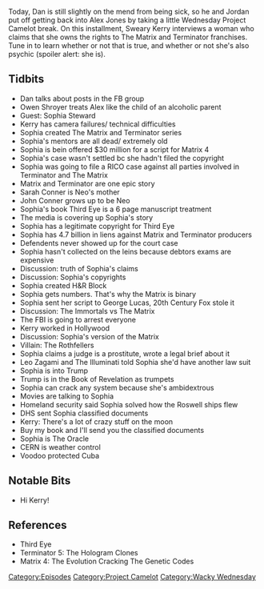 {{DEFAULTSORT:
    #_EPISODE_0212:Matrix Schemes and Billions In Liens
}}{{Episode
    | title           = Matrix Schemes and Billions In Liens
    | caption         = [https://knowledgefight.libsyn.com/knowledge-fight-matrix-schemes-and-billions-in-liens Listen to this episode on Libsyn]
    | episodeNumber   = 212
    | length          = 01:49:30
    | airDate         = October 3, 2018
    | episodeType     = [[:Category:Project Camelot|Project Camelot]], [[:Category:Wacky Wednesday|Wacky Wednesday]]
    | appearance      = [[Owen Shroyer]], [[Kerry Cassidy]], [[Sophia Stewart]], [[Leo Zagami]]
    | previousEpisode = [[211: March 10, 2009]]
    | nextEpisode     = [[213: October 2, 2018]]
}}

{{Stub}}

Today, Dan is still slightly on the mend from being sick, so he and Jordan put off getting back into Alex Jones by taking a little Wednesday Project Camelot break. On this installment, Sweary Kerry interviews a woman who claims that she owns the rights to The Matrix and Terminator franchises. Tune in to learn whether or not that is true, and whether or not she's also psychic (spoiler alert: she is).

==Tidbits==

*Dan talks about posts in the FB group
*Owen Shroyer treats Alex like the child of an alcoholic parent
*Guest: Sophia Steward
*Kerry has camera failures/ technical difficulties
*Sophia created The Matrix and Terminator series
*Sophia's mentors are all dead/ extremely old
*Sophia is bein offered $30 million for a script for Matrix 4
*Sophia's case wasn't settled bc she hadn't filed the copyright
*Sophia was going to file a RICO case against all parties involved in Terminator and The Matrix
*Matrix and Terminator are one epic story
*Sarah Conner is Neo's mother
*John Conner grows up to be Neo
*Sophia's book Third Eye is a 6 page manuscript treatment
*The media is covering up Sophia's story
*Sophia has a legitimate copyright for Third Eye
*Sophia has 4.7 billion in liens against Matrix and Terminator producers
*Defendents never showed up for the court case
*Sophia hasn't collected on the leins because debtors exams are expensive
*Discussion: truth of Sophia's claims
*Discussion: Sophia's copyrights
*Sophia created H&R Block
*Sophia gets numbers. That's why the Matrix is binary
*Sophia sent her script to George Lucas, 20th Century Fox stole it
*Discussion: The Immortals vs The Matrix
*The FBI is going to arrest everyone
*Kerry worked in Hollywood
*Discussion: Sophia's version of the Matrix
*Villain: The Rothfellers
*Sophia claims a judge is a prostitute, wrote a legal brief about it
*Leo Zagami and The Illuminati told Sophia she'd have another law suit
*Sophia is into Trump
*Trump is in the Book of Revelation as trumpets
*Sophia can crack any system because she's ambidextrous
*Movies are talking to Sophia
*Homeland security said Sophia solved how the Roswell ships flew
*DHS sent Sophia classified documents
*Kerry: There's a lot of crazy stuff on the moon
*Buy my book and I'll send you the classified documents
*Sophia is The Oracle
*CERN is weather control
*Voodoo protected Cuba

==Notable Bits==

*Hi Kerry!

==References==

*Third Eye
*Terminator 5: The Hologram Clones
*Matrix 4: The Evolution Cracking The Genetic Codes

[[Category:Episodes]]
[[Category:Project Camelot]]
[[Category:Wacky Wednesday]]
